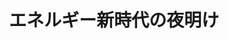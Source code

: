 ﻿---
title: "エネルギー新時代の夜明け"
category: "工学院"
vol: 42
interviewee: "岡崎・伏信 "
url: ""
tags: ["エネルギー","物理","人類","資源","法則"]
pdf: "42-3.pdf"
career: ""
preface: "世の中のありとあらゆる物理法則を支配しているエネルギー。これからの発展のために人類はいかにしてエネルギーを利用していけばよいのか？ そんなテーマで多様な角度から研究しているのが岡崎・伏信である。エネルギー資源問題などに深く切り込んでいる。"
---
